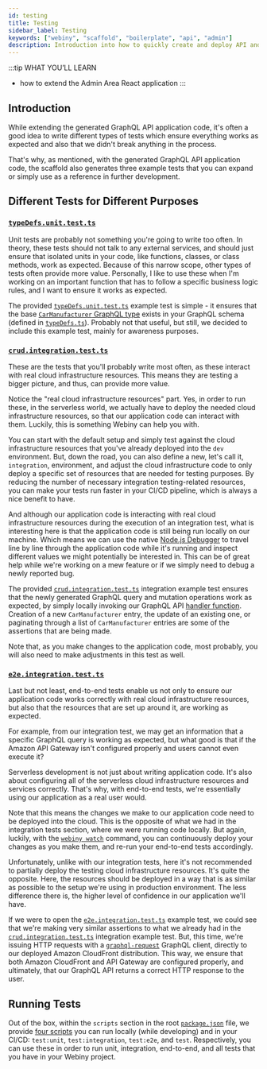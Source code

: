 ```yaml
---
id: testing
title: Testing
sidebar_label: Testing
keywords: ["webiny", "scaffold", "boilerplate", "api", "admin"]
description: Introduction into how to quickly create and deploy API and Admin area applications.
---
```


:::tip WHAT YOU’LL LEARN
- how to extend the Admin Area React application
:::

## Introduction

While extending the generated GraphQL API application code, it's often a good idea to write different types of tests which ensure everything works as expected and also that we didn't break anything in the process.

That's why, as mentioned, with the generated GraphQL API application code, the scaffold also generates three example tests that you can expand or simply use as a reference in further development.

## Different Tests for Different Purposes

### [`typeDefs.unit.test.ts`](https://github.com/webiny/webiny-js/blob/v5.9.0/packages/cli-plugin-scaffold-graphql-service/template/__tests__/typeDefs.unit.test.ts)

Unit tests are probably not something you're going to write too often. In theory, these tests should not talk to any external services, and should just ensure that isolated units in your code, like functions, classes, or class methods, work as expected. Because of this narrow scope, other types of tests often provide more value. Personally, I like to use these when I'm working on an important function that has to follow a specific business logic rules, and I want to ensure it works as expected.

The provided [`typeDefs.unit.test.ts`](https://github.com/webiny/webiny-js/blob/v5.9.0/packages/cli-plugin-scaffold-graphql-service/template/__tests__/typeDefs.unit.test.ts) example test is simple - it ensures that the base [`CarManufacturer` GraphQL type](https://github.com/webiny/webiny-js/blob/v5.9.0/packages/cli-plugin-scaffold-graphql-service/template/typeDefs.ts#L2-L9) exists in your GraphQL schema (defined in [`typeDefs.ts`](https://github.com/webiny/webiny-js/blob/v5.9.0/packages/cli-plugin-scaffold-graphql-service/template/typeDefs.ts)). Probably not that useful, but still, we decided to include this example test, mainly for awareness purposes.

### [`crud.integration.test.ts`](https://github.com/webiny/webiny-js/blob/v5.9.0/packages/cli-plugin-scaffold-graphql-service/template/__tests__/crud.integration.test.ts)

These are the tests that you'll probably write most often, as these interact with real cloud infrastructure resources. This means they are testing a bigger picture, and thus, can provide more value.

Notice the "real cloud infrastructure resources" part. Yes, in order to run these, in the serverless world, we actually have to deploy the needed cloud infrastructure resources, so that our application code can interact with them. Luckily, this is something Webiny can help you with.

You can start with the default setup and simply test against the cloud infrastructure resources that you've already deployed into the `dev` environment. But, down the road, you can also define a new, let's call it, `integration`, environment, and adjust the cloud infrastructure code to only deploy a specific set of resources that are needed for testing purposes. By reducing the number of necessary integration testing-related resources, you can make your tests run faster in your CI/CD pipeline, which is always a nice benefit to have.

And although our application code is interacting with real cloud infrastructure resources during the execution of an integration test, what is interesting here is that the application code is still being run locally on our machine. Which means we can use the native [Node.js Debugger](https://nodejs.org/api/debugger.html) to travel line by line through the application code while it's running and inspect different values we might potentially be interested in. This can be of great help while we're working on a mew feature or if we simply need to debug a newly reported bug.

The provided [`crud.integration.test.ts`](https://github.com/webiny/webiny-js/blob/v5.9.0/packages/cli-plugin-scaffold-graphql-service/template/__tests__/crud.integration.test.ts) integration example test ensures that the newly generated GraphQL query and mutation operations work as expected, by simply locally invoking our GraphQL API [handler function](https://github.com/webiny/webiny-js/blob/v5.9.0/packages/cwp-template-aws/template/api/code/graphql/src/index.ts). Creation of a new `CarManufacturer` entry, the update of an existing one, or paginating through a list of `CarManufacturer` entries are some of the assertions that are being made.

Note that, as you make changes to the application code, most probably, you will also need to make adjustments in this test as well.

### [`e2e.integration.test.ts`](https://github.com/webiny/webiny-js/blob/v5.9.0/packages/cli-plugin-scaffold-graphql-service/template/__tests__/crud.e2e.test.ts)

Last but not least, end-to-end tests enable us not only to ensure our application code works correctly with real cloud infrastructure resources, but also that the resources that are set up around it, are working as expected.

For example, from our integration test, we may get an information that a specific GraphQL query is working as expected, but what good is that if the Amazon API Gateway isn't configured properly and users cannot even execute it?

Serverless development is not just about writing application code. It's also about configuring all of the serverless cloud infrastructure resources and services correctly. That's why, with end-to-end tests, we're essentially using our application as a real user would.

Note that this means the changes we make to our application code need to be deployed into the cloud. This is the opposite of what we had in the integration tests section, where we were running code locally. But again, luckily, with the [`webiny watch`](https://www.webiny.com/docs/how-to-guides/webiny-cli/use-watch-command/) command, you can continuously deploy your changes as you make them, and re-run your end-to-end tests accordingly.

Unfortunately, unlike with our integration tests, here it's not recommended to partially deploy the testing cloud infrastructure resources. It's quite the opposite. Here, the resources should be deployed in a way that is as similar as possible to the setup we're using in production environment. The less difference there is, the higher level of confidence in our application we'll have.

If we were to open the [`e2e.integration.test.ts`](https://github.com/webiny/webiny-js/blob/v5.9.0/packages/cli-plugin-scaffold-graphql-service/template/__tests__/crud.e2e.test.ts) example test, we could see that we're making very similar assertions to what we already had in the [`crud.integration.test.ts`](https://github.com/webiny/webiny-js/blob/v5.9.0/packages/cli-plugin-scaffold-graphql-service/template/__tests__/crud.integration.test.ts) integration example test. But, this time, we're issuing HTTP requests with a [`graphql-request`](https://www.npmjs.com/package/graphql-request) GraphQL client, directly to our deployed Amazon CloudFront distribution. This way, we ensure that both Amazon CloudFront and API Gateway are configured properly, and ultimately, that our GraphQL API returns a correct HTTP response to the user.

## Running Tests

Out of the box, within the `scripts` section in the root [`package.json`](https://github.com/webiny/webiny-js/blob/v5.9.0/packages/cwp-template-aws/template/dependencies.json) file, we provide [four scripts](https://github.com/webiny/webiny-js/blob/v5.9.0/packages/cwp-template-aws/template/dependencies.json#L68-L71) you can run locally (while developing) and in your CI/CD: `test:unit`, `test:integration`, `test:e2e`, and `test`. Respectively, you can use these in order to run unit, integration, end-to-end, and all tests that you have in your Webiny project.
